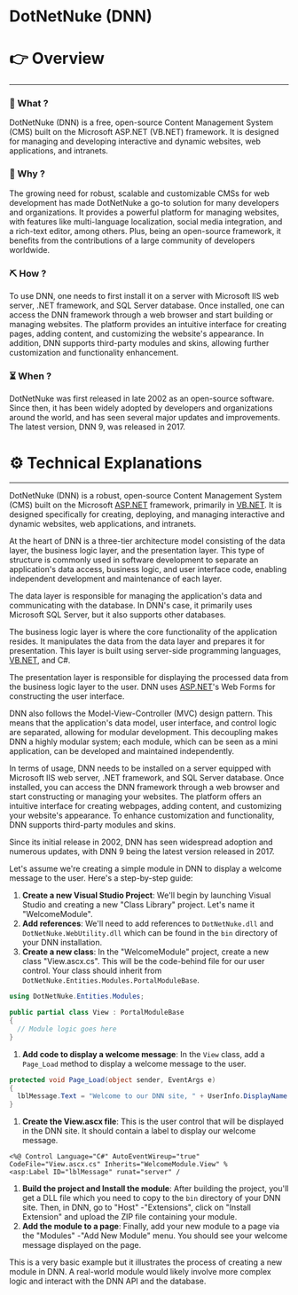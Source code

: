 # DotNetNuke (DNN)


# 👉 Overview

---

### 👀 What ?

DotNetNuke (DNN) is a free, open-source Content Management System (CMS) built on the Microsoft ASP.NET (VB.NET) framework. It is designed for managing and developing interactive and dynamic websites, web applications, and intranets.


### 🧐 Why ?

The growing need for robust, scalable and customizable CMSs for web development has made DotNetNuke a go-to solution for many developers and organizations. It provides a powerful platform for managing websites, with features like multi-language localization, social media integration, and a rich-text editor, among others. Plus, being an open-source framework, it benefits from the contributions of a large community of developers worldwide.


### ⛏️ How ?

To use DNN, one needs to first install it on a server with Microsoft IIS web server, .NET framework, and SQL Server database. Once installed, one can access the DNN framework through a web browser and start building or managing websites. The platform provides an intuitive interface for creating pages, adding content, and customizing the website's appearance. In addition, DNN supports third-party modules and skins, allowing further customization and functionality enhancement.


### ⏳ When ?

DotNetNuke was first released in late 2002 as an open-source software. Since then, it has been widely adopted by developers and organizations around the world, and has seen several major updates and improvements. The latest version, DNN 9, was released in 2017.


# ⚙️ Technical Explanations

---

DotNetNuke (DNN) is a robust, open-source Content Management System (CMS) built on the Microsoft [ASP.NET](http://asp.net/) framework, primarily in [VB.NET](http://vb.net/). It is designed specifically for creating, deploying, and managing interactive and dynamic websites, web applications, and intranets.

At the heart of DNN is a three-tier architecture model consisting of the data layer, the business logic layer, and the presentation layer. This type of structure is commonly used in software development to separate an application's data access, business logic, and user interface code, enabling independent development and maintenance of each layer.

The data layer is responsible for managing the application's data and communicating with the database. In DNN's case, it primarily uses Microsoft SQL Server, but it also supports other databases.

The business logic layer is where the core functionality of the application resides. It manipulates the data from the data layer and prepares it for presentation. This layer is built using server-side programming languages, [VB.NET](http://vb.net/), and C#.

The presentation layer is responsible for displaying the processed data from the business logic layer to the user. DNN uses [ASP.NET](http://asp.net/)'s Web Forms for constructing the user interface.

DNN also follows the Model-View-Controller (MVC) design pattern. This means that the application's data model, user interface, and control logic are separated, allowing for modular development. This decoupling makes DNN a highly modular system; each module, which can be seen as a mini application, can be developed and maintained independently.

In terms of usage, DNN needs to be installed on a server equipped with Microsoft IIS web server, .NET framework, and SQL Server database. Once installed, you can access the DNN framework through a web browser and start constructing or managing your websites. The platform offers an intuitive interface for creating webpages, adding content, and customizing your website's appearance. To enhance customization and functionality, DNN supports third-party modules and skins.

Since its initial release in 2002, DNN has seen widespread adoption and numerous updates, with DNN 9 being the latest version released in 2017.

Let's assume we're creating a simple module in DNN to display a welcome message to the user. Here's a step-by-step guide:

1. **Create a new Visual Studio Project**: We'll begin by launching Visual Studio and creating a new "Class Library" project. Let's name it "WelcomeModule".
2. **Add references**: We'll need to add references to `DotNetNuke.dll` and `DotNetNuke.WebUtility.dll` which can be found in the `bin` directory of your DNN installation.
3. **Create a new class**: In the "WelcomeModule" project, create a new class "View.ascx.cs". This will be the code-behind file for our user control. Your class should inherit from `DotNetNuke.Entities.Modules.PortalModuleBase`.

```csharp
using DotNetNuke.Entities.Modules;

public partial class View : PortalModuleBase
{
  // Module logic goes here
}

```

1. **Add code to display a welcome message**: In the `View` class, add a `Page_Load` method to display a welcome message to the user.

```csharp
protected void Page_Load(object sender, EventArgs e)
{
  lblMessage.Text = "Welcome to our DNN site, " + UserInfo.DisplayName + "!";
}

```

1. **Create the View.ascx file**: This is the user control that will be displayed in the DNN site. It should contain a label to display our welcome message.

```
<%@ Control Language="C#" AutoEventWireup="true" CodeFile="View.ascx.cs" Inherits="WelcomeModule.View" %
<asp:Label ID="lblMessage" runat="server" /

```

1. **Build the project and Install the module**: After building the project, you'll get a DLL file which you need to copy to the `bin` directory of your DNN site. Then, in DNN, go to "Host" -"Extensions", click on "Install Extension" and upload the ZIP file containing your module.
2. **Add the module to a page**: Finally, add your new module to a page via the "Modules" -"Add New Module" menu. You should see your welcome message displayed on the page.

This is a very basic example but it illustrates the process of creating a new module in DNN. A real-world module would likely involve more complex logic and interact with the DNN API and the database.
